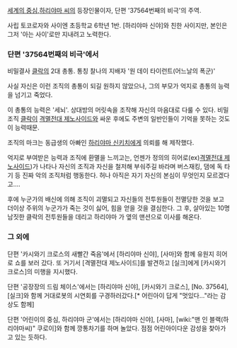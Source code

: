 [[세계의 중심,하리야마 씨]]의 등장인물이자, 단편 '37564번째의 비극'의 주역.


사립 토코로자와 사이엔 초등학교 6학년 1반. [하리야마 신야]와 친한 사이지만, 본인은 그저 '아는 사이'로만 지내려고 노력한다.


=== 단편 '37564번째의 비극'에서 ===
비밀결사 [[클락]]의 2대 총통. 통칭 찰나의 지배자 '원 데이 타이런트(어느날의 폭군)'

사실 자신은 이런 조직의 총통이 되길 원하지 않았으나, 그의 부모가 억지로 총통의 능력을 넘기고 죽었다.

이 총통의 능력은 '세뇌'. 상대방의 머릿속을 조작해 자신의 마음대로 다룰 수 있다. 비밀조직 [[클락]]이 [[격멸전대 제노사이드]]와 싸운 후에도 주변의 일반인들이 기억을 못하는 것도 이 능력때문.

조직의 마크는 동급생의 아빠인 [[하리야마 신키치]]에게 의뢰를 해 제작했다.

억지로 부여받은 능력과 조직에 환멸을 느끼고는, 언젠가 정의의 히어로(ex)[[격멸전대 제노사이드]])가 나타나 자신의 조직과 자신을 철저해 부숴주길 바라며 버스재킹, 댐에 독 타기 등 진짜 악의 조직처럼 행동한다.
허나 아직은 자기 자신의 본심이 무엇인지 모르겠다고....

후에 누군가의 배신에 의해 조직이 괴멸되고 자신들의 전투원들이 전멸당한 것을 보고 더이상 주위의 누군가가 죽는 것이 싫어, 힘을 얻을 것을 결심한다.
그 후, 살아있는 10명 남짓한 클락의 전투원들을 데리고 하리야마 가 옆의 맨션으로 이사를 해온다.

=== 그 외에 ===

단편 '카시와기 크로스의 새빨간 죽음'에서 [하리야마 신야], [사마]와 함께 유원지 히어로 쇼를 보러 갔다. 또 거기서 [격멸전대 제노사이드]를 발견하고 [실크]에게 [카시와기 크로스]의 미행을 지시했다.

단편 '공장장의 드림 체이스'에서는 [하리야마 신야], [카시와기 크로스], [No. 37564], [실크]와 함께 거대로봇의 시연회를 구경하러갔다.[* 어린아이 답게 "멋있다..."라는 감상도 함께]

단편 '어린이의 중심, 하리야마 군'에서는 [하리야마 신야], [사마], [wiki:"맨 인 블랙(하리야마씨)" 쿠로이]와 함께 깡통차기를 하며 놀았다. 점점 어린아이다운 감성을 찾아가고 있는 듯하다.
